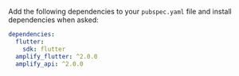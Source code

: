 Add the following dependencies to your `pubspec.yaml` file and install dependencies when asked:

```yaml
dependencies:
  flutter:
    sdk: flutter
  amplify_flutter: ^2.0.0
  amplify_api: ^2.0.0
```
